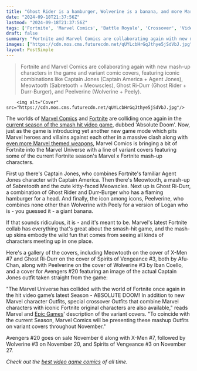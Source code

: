 ```yaml
---
title: "Ghost Rider is a hamburger, Wolverine is a banana, and more Marvel characters get wacky mash-ups in Marvel x Fortnite variant covers"
date: "2024-09-18T21:37:56Z"
lastmod: "2024-09-18T21:37:56Z"
tags: ['Fortnite', 'Marvel Comics', 'Battle Royale', 'Crossover', 'Video Game', 'Comic Book']
draft: false
summary: "Fortnite and Marvel Comics are collaborating again with new mash-up characters in the game and variant comic covers, featuring iconic combinations like Captain Jones (Captain America + Agent Jones), Meowtooth (Sabretooth + Meowscles), Ghost Ri-Durr (Ghost Rider + Durr-Burger), and Peelverine (Wolverine + Peely)."
images: ["https://cdn.mos.cms.futurecdn.net/qUYLcbHrGqJthye5jSdVbJ.jpg"]
layout: PostSimple
---
```

> Fortnite and Marvel Comics are collaborating again with new mash-up characters in the game and variant comic covers, featuring iconic combinations like Captain Jones (Captain America + Agent Jones), Meowtooth (Sabretooth + Meowscles), Ghost Ri-Durr (Ghost Rider + Durr-Burger), and Peelverine (Wolverine + Peely).


        <img alt="Cover" src="https://cdn.mos.cms.futurecdn.net/qUYLcbHrGqJthye5jSdVbJ.jpg"/>
        
The worlds of [Marvel Comics](https://www.gamesradar.com/comics/marvel-comics/) and [Fortnite](https://www.gamesradar.com/fortnite-guide/) are colliding once again in the [current season of the smash hit video game](https://www.gamesradar.com/games/fortnite/fortnites-new-doctor-doom-update-has-the-chance-to-turn-you-into-a-living-breathing-boss-battle-with-enormous-laser-beams-and-an-even-bigger-health-bar/), dubbed 'Absolute Doom'. Now, just as the game is introducing yet another new game mode which pits Marvel heroes and villains against each other in a massive clash along with [even more Marvel themed weapons](https://www.gamesradar.com/games/fortnite/fortnites-new-iron-man-gear-is-ridiculously-good-and-even-the-overpowered-doctor-doom-powers-are-struggling-against-it/), Marvel Comics is bringing a bit of Fortnite into the Marvel Universe with a line of variant covers featuring some of the current Fortnite season's Marvel x Fortnite mash-up characters.

First up there's Captain Jones, who combines Fortnite's familiar Agent Jones character with Captain America. Then there's Meowtooth, a mash-up of Sabretooth and the cute kitty-faced Meowscles. Next up is Ghost Ri-Durr, a combination of Ghost Rider and Durr-Burger who has a flaming hamburger for a head. And finally, the icon among icons, Peelverine, who combines none other than Wolverine with Peely for a version of Logan who is - you guessed it - a giant banana.

If that sounds ridiculous, it is - and it's meant to be. Marvel's latest Fortnite collab has everything that's great about the smash-hit game, and the mash-up skins embody the wild fun that comes from seeing all kinds of characters meeting up in one place. 

Here's a gallery of the covers, including Meowtooth on the cover of X-Men #7 and Ghost Ri-Durr on the cover of Spirits of Vengeance #3, both by Afu-Chan, along with Peelverine on the cover of Wolverine #3 by Iban Coello, and a cover for Avengers #20 featuring an image of the actual Captain Jones outfit taken straight from the game:

"The Marvel Universe has collided with the world of Fortnite once again in the hit video game’s latest Season - ABSOLUTE DOOM! In addition to new Marvel character Outfits, special crossover Outfits that combine Marvel characters with iconic Fortnite original characters are also available," reads Marvel and [Epic Games](https://www.gamesradar.com/tag/epic-games/)' description of the variant covers. "To coincide with the current Season, Marvel Comics will be presenting these mashup Outfits on variant covers throughout November."

Avengers #20 goes on sale November 6 along with X-Men #7, followed by Wolverine #3 on November 20, and Spirits of Vengeance #3 on November 27.

*Check out the *[<em>best video game comics</em>](https://www.gamesradar.com/best-video-game-comics/)* of all time.*
        